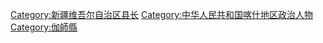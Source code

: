 [[Category:新疆维吾尔自治区县长‎|Category:新疆维吾尔自治区县长‎]]
[[Category:中华人民共和国喀什地区政治人物|Category:中华人民共和国喀什地区政治人物]]
[[Category:伽師縣|Category:伽師縣]]